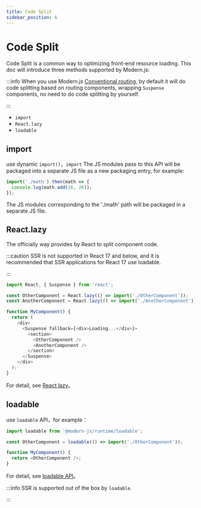 ```yaml
---
title: Code Split
sidebar_position: 6
---
```

# Code Split

Code Split is a common way to optimizing front-end resource loading. This doc will introduce three methods supported by Modern.js:

:::info
When you use Modern.js [Conventional routing](/guides/basic-features/routes#conventional-routing), by default it will do code splitting based on routing components, wrapping `Suspense` components, no need to do code splitting by yourself.

:::

- `import`
- `React.lazy`
- `loadable`

## import

use dynamic `import()`，`import` The JS modules pass to this API will be packaged into a separate JS file as a new packaging entry, for example:

```ts
import('./math').then(math => {
  console.log(math.add(16, 26));
});
```

The JS modules corresponding to the './math' path will be packaged in a separate JS file.

## React.lazy

The officially way provides by React to split component code.

:::caution
SSR is not supported in React 17 and below, and it is recommended that SSR applications for React 17 use loadable.

:::

```ts
import React, { Suspense } from 'react';

const OtherComponent = React.lazy(() => import('./OtherComponent'));
const AnotherComponent = React.lazy(() => import('./AnotherComponent'));

function MyComponent() {
  return (
    <div>
      <Suspense fallback={<div>Loading...</div>}>
        <section>
          <OtherComponent />
          <AnotherComponent />
        </section>
      </Suspense>
    </div>
  );
}
```

For detail, see [React lazy](https://reactjs.org/docs/code-splitting.html#reactlazy)。

## loadable

use `loadable` API，for example：

```ts
import loadable from '@modern-js/runtime/loadable';

const OtherComponent = loadable(() => import('./OtherComponent'));

function MyComponent() {
  return <OtherComponent />;
}
```

For detail, see [loadable API](/apis/app/runtime/utility/loadable)。

:::info
SSR is supported out of the box by `loadable`.

:::
